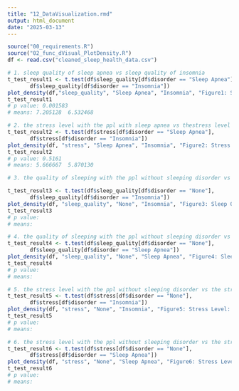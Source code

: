 ```yaml
---
title: "12_DataVisualization.rmd"
output: html_document
date: "2025-03-13"
---
```

```r
source("00_requirements.R")
source("02_func_dVisual_PlotDensity.R")
df <- read.csv("cleaned_sleep_health_data.csv")
```



```r
# 1. sleep quality of sleep apnea vs sleep quality of insomnia
t_test_result1 <- t.test(df$sleep_quality[df$disorder == "Sleep Apnea"],
       df$sleep_quality[df$disorder == "Insomnia"])
plot_density(df,"sleep_quality", "Sleep Apnea", "Insomnia", "Figure1: Sleep Quality: Sleep Apnea vs. Insomnia")
t_test_result1
# p value: 0.001583
# means: 7.205128  6.532468 
```

```r
# 2. the stress level with the ppl with sleep apnea vs thestress level with the ppl with insomnia \
t_test_result2 <- t.test(df$stress[df$disorder == "Sleep Apnea"],
       df$stress[df$disorder == "Insomnia"])
plot_density(df, "stress", "Sleep Apnea", "Insomnia", "Figure2: Stress Level: Sleep Apnea vs. Insomnia")
t_test_result2
# p value: 0.5161
# means: 5.666667  5.870130 
```

```r
# 3. the quality of sleeping with the ppl without sleeping disorder vs the quality of sleeping with the ppl with insomnia 

t_test_result3 <- t.test(df$sleep_quality[df$disorder == "None"],
       df$sleep_quality[df$disorder == "Insomnia"])
plot_density(df, "sleep_quality", "None", "Insomnia", "Figure3: Sleep Quality: No Disorder vs. Insomnia")
t_test_result3
# p value: 
# means:
```

```r
# 4. the quality of sleeping with the ppl without sleeping disorder vs the quality of sleeping with the ppl with sleep apnea
t_test_result4 <- t.test(df$sleep_quality[df$disorder == "None"],
       df$sleep_quality[df$disorder == "Sleep Apnea"])
plot_density(df, "sleep_quality", "None", "Sleep Apnea", "Figure4: Sleep Quality: No Disorder vs. Sleep Apnea")
t_test_result4
# p value: 
# means:
```

```r
# 5. the stress level with the ppl without sleeping disorder vs the stress levelwith the ppl with insomnia 
t_test_result5 <- t.test(df$stress[df$disorder == "None"],
       df$stress[df$disorder == "Insomnia"])
plot_density(df, "stress", "None", "Insomnia", "Figure5: Stress Level: No Disorder vs. Insomnia")
t_test_result5
# p value: 
# means:
```

```r
# 6. the stress level with the ppl without sleeping disorder vs the stress levelwith the ppl with sleep apnea. 
t_test_result6 <- t.test(df$stress[df$disorder == "None"],
       df$stress[df$disorder == "Sleep Apnea"])
plot_density(df, "stress", "None", "Sleep Apnea", "Figure6: Stress Level: No Disorder vs. Sleep Apnea")
t_test_result6
# p value: 
# means:
```